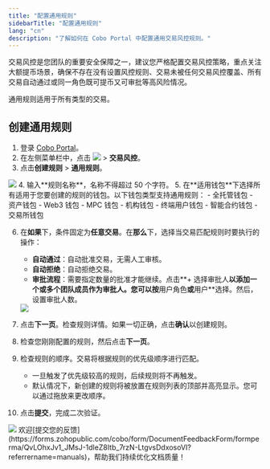 ```yaml
---
title: "配置通用规则"
sidebarTitle: "配置通用规则"
lang: "cn"
description: "了解如何在 Cobo Portal 中配置通用交易风控规则。"
---
```


<Note>交易风控是您团队的重要安全保障之一，建议您严格配置交易风控策略，重点关注大额提币场景，确保不存在没有设置风控规则、交易未被任何交易风控覆盖、所有交易自动通过或同一角色既可提币又可审批等高风险情况。</Note>

通用规则适用于所有类型的交易。

## 创建通用规则
1. 登录 [Cobo Portal](https://portal.cobo.com/login)。
2. 在左侧菜单栏中，点击 <img src="/en/images/common/wallets_icon.svg" className="icon"/> > **交易风控**。
3. 点击**创建规则** > **通用规则**。
<img src="/cn/images/risk-controls/create_policy.png" className="screenshot_full_screen"/>
4. 输入**规则名称**，名称不得超过 50 个字符。
5. 在**适用钱包**下选择所有适用于您要创建的规则的钱包。以下钱包类型支持通用规则：
   - 全托管钱包
     - 资产钱包
     - Web3 钱包
   - MPC 钱包
     - 机构钱包
     - 终端用户钱包
   - 智能合约钱包
   - 交易所钱包

6. 在**如果**下，条件固定为**任意交易**。在**那么**下，选择当交易匹配规则时要执行的操作：
   - **自动通过**：自动批准交易，无需人工审核。
   - **自动拒绝**：自动拒绝交易。
   - **审批流程**：需要指定数量的批准才能继续。点击**+ 选择审批人**以添加一个或多个团队成员作为审批人。您可以按**用户角色**或**用户**选择。然后，设置审批人数。
   <img src="/cn/images/risk-controls/general_policy_if_then.png" className="screenshot_full_screen"/>

7. 点击**下一页**。检查规则详情。如果一切正确，点击**确认**以创建规则。

8. 检查您刚刚配置的规则，然后点击**下一页**。

9. 检查规则的顺序。交易将根据规则的优先级顺序进行匹配。
    - 一旦触发了优先级较高的规则，后续规则将不再触发。
    - 默认情况下，新创建的规则将被放置在规则列表的顶部并高亮显示。您可以通过拖放来更改顺序。

10. 点击**提交**，完成二次验证。

<img src="/cn/images/risk-controls/approval-action.png" className="screenshot_full_screen"/>
<Tip>欢迎[提交您的反馈](https://forms.zohopublic.com/cobo/form/DocumentFeedbackForm/formperma/QvLOhxJv1_JMsJ-1dleZ8Itb_7rzN-LtgvsDdxosoVI?referrername=manuals)，帮助我们持续优化文档质量！</Tip>
